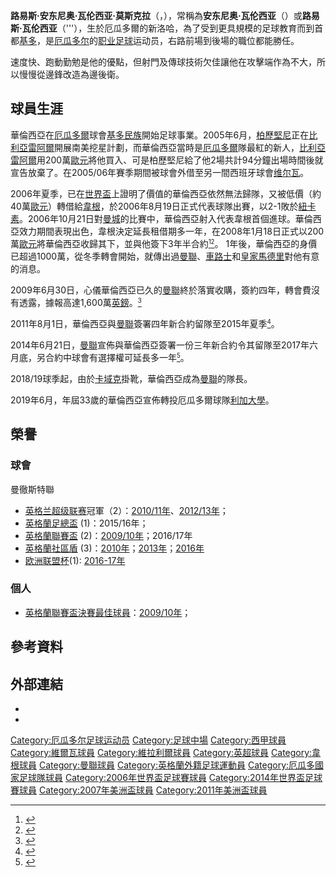 {{spanish name|瓦伦西亚|莫斯克拉}}
{{noteta
|G1=Football|G2=uefa|G3=EPL|G4=MUFC
|T=zh-hans:安东尼奥·瓦伦西亚;zh-hk:安東尼奧·華倫西亞;zh-tw:安東尼奧·瓦倫西亞;
|1=zh-hans:路易斯;zh-hk:路爾斯;zh-tw:路易斯;
}}
{{Infobox football biography
|           name = 安东尼奥·瓦伦西亚<br />''Antonio Valencia''
|          image = Manchester United v Manchester City, October 2016 (19).JPG
|     image_size = 250
|       fullname = Luis Antonio Valencia Mosquera<ref>{{cite web |title=Squads for 2016/17 Premier League confirmed |url=https://www.premierleague.com/news/84136 |work=PremierLeague.com |publisher=Premier League |date=1 September 2016 |accessdate=13 February 2017 |archive-date=2018-06-12 |archive-url=https://web.archive.org/web/20180612142632/https://www.premierleague.com/news/84136 |dead-url=no }}</ref>
|     birth_date = {{birth date and age|1985|8|4|df=y}}<ref name="Profile">{{cite web |title=Antonio Valencia |url=http://www.wiganlatics.premiumtv.co.uk/page/ProfilesDetail/0,,10429~34079,00.html |work=wiganlatics.co.uk |publisher=Wigan Athletic FC |accessdate=16 July 2008 |deadurl=yes |archiveurl=https://web.archive.org/web/20080517090601/http://www.wiganlatics.premiumtv.co.uk/page/ProfilesDetail/0,,10429~34079,00.html |archivedate=2008年5月17日 }}</ref>
|    birth_place = 厄瓜多爾[[新洛哈|新洛哈]]
|         height = {{convert|5|ft|11|in|m|2|abbr=on}}<ref>{{cite book |editor1-last=Rollin |editor1-first=Glenda |editor2-last=Rollin |editor2-first=Jack |title=Sky Sports Football Yearbook 2009–2010 |publisher=Headline |year=2009 |isbn=978-0-7553-1948-0 |page=556 }}</ref><ref>{{cite book |last=Hugman |first=Barry J. |title=The PFA Footballers' Who's Who 2009–10 |year=2009 |publisher=Mainstream Publishing |location=Edinburgh |isbn=978-1-84596-474-0 |page=418 }}</ref>
| currentclub     = 
| clubnumber      = 
| position = [[右翼|右翼]]、[[右閘|右閘]]
|    youthyears1 = 1999–2001 |youthclubs1 = Caribe Junior
|    youthyears2 = 2001–2003 |youthclubs2 = [[民族体育俱乐部_(厄瓜多尔)|基多民族]]
|         years1 = 2003–2005 |clubs1 = [[民族体育俱乐部_(厄瓜多尔)|基多民族]]      |caps1 = 84  |goals1 = 12
|         years2 = 2005–2008 |clubs2 = [[比利亞雷阿爾足球俱樂部|比利亞雷阿爾]]                    |caps2 = 2   |goals2 = 0
|         years3 = 2005–2006 |clubs3 = → [[皇家韋爾瓦娛樂俱樂部|韋爾瓦]]（外借）    |caps3 = 12  |goals3 = 0
|         years4 = 2006–2008 |clubs4 = → [[威根竞技足球俱乐部|威根]]（外借） |caps4 = 37  |goals4 = 1
|         years5 = 2008–2009 |clubs5 = [[威根竞技足球俱乐部|威根]]          |caps5 = 47  |goals5 = 6
|         years6 = 2009–2019 |clubs6 = [[曼徹斯特聯足球俱樂部|曼聯]]    |caps6 = 241 |goals6 = 17
| years7          = 2019–2020
| clubs7          = [[基多利加大學體育會|利加大學]]
| caps7           = 10
| goals7          = 1
| years8          = 2020–2021
| clubs8          = [[克雷塔羅足球會|克雷塔羅]]
| caps8           = 15
| goals8          = 1
| nationalyears1  = 2004–2020
| nationalteam1   = [[厄瓜多爾國家足球隊|厄瓜多爾]]
| nationalcaps1   = 99<ref>{{cite web |url=http://www.rsssf.com/miscellaneous/ecua-valencia1-intl.html |title=Luis Antonio Valencia - International Appearances |author=Roberto Mamrud |publisher=RSSSF |date=28 August 2019 |access-date=2020-11-12 |archive-date=2020-08-07 |archive-url=https://web.archive.org/web/20200807104723/http://www.rsssf.com/miscellaneous/ecua-valencia1-intl.html |dead-url=no }}</ref>
| nationalgoals1 = 11
| pcupdate = 2021年5月12日
| ntupdate = 2018年12月31日
}}

'''路易斯·安东尼奥·瓦伦西亚·莫斯克拉'''（{{lang-es|'''Luis Antonio Valencia Mosquera'''}}，{{bd|1985年|8月4日|catidx=Valencia, Antonio}}），常稱為'''安东尼奥·瓦伦西亚'''（{{lang-es|'''Antonio Valencia'''}}）或'''路易斯·瓦伦西亚'''（{{lang-es|'''Luis Valencia}}'''），生於厄瓜多爾的新洛哈，為了受到更具規模的足球教育而到首都[[基多|基多]]，是[[厄瓜多尔|厄瓜多尔]]的[[职业|职业]][[足球|足球]]运动员，右路前場到後場的職位都能勝任。

速度快、跑動勤勉是他的優點，但射門及傳球技術欠佳讓他在攻擊端作為不大，所以慢慢從邊鋒改造為邊後衛。

== 球員生涯 ==
華倫西亞在[[厄瓜多爾|厄瓜多爾]]球會[[民族体育俱乐部_(厄瓜多尔)|基多民族]]開始足球事業。2005年6月，[[曼努埃尔·佩莱格里尼|柏歷堅尼]]正在[[比利亞雷阿爾足球俱樂部|比利亞雷阿爾]]開展南美挖星計劃，而華倫西亞當時是[[厄瓜多爾|厄瓜多爾]]隊最紅的新人，[[比利亞雷阿爾足球俱樂部|比利亞雷阿爾]]用200萬[[歐元|歐元]]將他買入、可是柏歷堅尼給了他2場共計94分鐘出場時間後就宣告放棄了。在2005/06年賽季期間被球會外借至另一間西班牙球會[[韦尔瓦足球俱乐部|维尔瓦]]。

2006年夏季，已在[[世界盃|世界盃]]上證明了價值的華倫西亞依然無法歸隊，又被低價（約40萬[[歐元|歐元]]）轉借給[[韋根|韋根]]，於2006年8月19日正式代表球隊出賽，以2-1敗於[[紐卡素足球會|紐卡素]]。2006年10月21日對[[曼城|曼城]]的比賽中，華倫西亞射入代表韋根首個進球。華倫西亞效力期間表現出色，韋根決定延長租借期多一年，在2008年1月18日正式以200萬[[歐元|歐元]]將華倫西亞收歸其下，並與他簽下3年半合約<small><ref>{{cite news | language = en | title = Wigan finalise swoop for Valencia | url = http://news.bbc.co.uk/sport1/hi/football/teams/w/wigan_athletic/7195636.stm | publisher = ''[[BBC|BBC體育]]'' | date = 2008-01-18 | accessdate = 2008-01-18 | archive-date = 2008-01-21 | archive-url = https://web.archive.org/web/20080121111430/http://news.bbc.co.uk/sport1/hi/football/teams/w/wigan_athletic/7195636.stm | dead-url = no }}</ref><ref>{{cite news | language = en | title = Wigan complete permanent capture of Valencia | url = http://soccernet.espn.go.com/news/story?id=499396&cc=5901 | publisher = ESPNsoccernet | date = 2008-01-18 | accessdate = 2008-01-18 | archive-date = 2008-02-04 | archive-url = https://web.archive.org/web/20080204054000/http://soccernet.espn.go.com/news/story?id=499396&cc=5901 | dead-url = yes }}</ref></small>。
1年後，華倫西亞的身價已超過1000萬，從冬季轉會開始，就傳出過[[曼聯|曼聯]]、[[車路士|車路士]]和[[皇家馬德里|皇家馬德里]]對他有意的消息。

2009年6月30日，心儀華倫西亞已久的[[曼聯|曼聯]]終於落實收購，簽約四年，轉會費沒有透露，據報高達1,600萬[[英鎊|英鎊]]。<small><ref>{{cite news |language=en |title=Valencia joins Man Utd from Wigan |url=http://news.bbc.co.uk/sport2/hi/football/teams/m/man_utd/8127596.stm |publisher=''[[BBC|BBC體育]]'' |date=2009-06-30 |accessdate=2009-07-01 |archive-date=2009-07-01 |archive-url=https://web.archive.org/web/20090701011625/http://news.bbc.co.uk/sport2/hi/football/teams/m/man_utd/8127596.stm |dead-url=no }}</ref></small>

2011年8月1日，華倫西亞與[[曼聯|曼聯]]簽署四年新合約留隊至2015年夏季<small><ref>{{cite news |language=en |title=Antonio Valencia signs new Manchester United contract |url=http://www.bbc.co.uk/sport/0/football/14363958 |publisher=''[[BBC_Sport|BBC Sport]]'' |date=2011-08-01 |accessdate=2013-04-25 |archive-date=2014-01-06 |archive-url=https://web.archive.org/web/20140106035136/http://www.bbc.co.uk/sport/0/football/14363958 |dead-url=no }}</ref></small>。

2014年6月21日，[[曼聯|曼聯]]宣佈與華倫西亞簽署一份三年新合約令其留隊至2017年六月底，另合約中球會有選擇權可延長多一年<small><ref>{{cite news |language=en |title=Man Utd: Antonio Valencia signs new three-year contract |url=http://www.bbc.com/sport/0/football/27954970 |publisher=''[[BBC_Sport|BBC Sport]]'' |date=2014-06-21 |accessdate=2014-06-23 |archive-date=2014-06-22 |archive-url=https://web.archive.org/web/20140622212223/http://www.bbc.com/sport/0/football/27954970 |dead-url=no }}</ref></small>。

2018/19球季起，由於[[卡域克|卡域克]]掛靴，華倫西亞成為[[曼聯|曼聯]]的隊長。

2019年6月，年屆33歲的華倫西亞宣佈轉投厄瓜多爾球隊[[利加大學|利加大學]]。

== 榮譽 ==
=== 球會 ===
;曼徹斯特聯
* [[英格兰足球超级联赛|英格兰超级联赛]]冠軍（2）：[[2010年至2011年英格蘭超級聯賽|2010/11年]]、[[2012年至2013年英格蘭超級聯賽|2012/13年]]；
* [[英格蘭足總盃|英格蘭足總盃]] (1)：2015/16年；
* [[英格蘭聯賽盃|英格蘭聯賽盃]] (2)：[[2010年英格蘭聯賽盃決賽|2009/10年]]；2016/17年
* [[英格蘭社區盾|英格蘭社區盾]] (3)：[[2010年英格蘭社區盾|2010年]]；[[2013年英格蘭社區盾|2013年]]；[[2016年英格蘭社區盾|2016年]]
* [[欧足联欧洲联赛|欧洲联盟杯]](1): [[2016–17年歐霸盃|2016-17年]]

=== 個人 ===
*[[英格蘭聯賽盃#決賽最佳球員|英格蘭聯賽盃決賽最佳球員]]：[[2010年英格蘭聯賽盃決賽|2009/10年]]；

== 參考資料 ==
{{reflist}}

== 外部連結 ==
*{{soccerbase|id=40454|name=安东尼奥·瓦伦西亚}}
*{{FIFA player|202544|安东尼奥·瓦伦西亚}}

{{2009/10年英超PFA年度最佳陣容}}
{{畢士比爵士年度最佳球員獎得主}}
{{2006年世界杯足球赛厄瓜多尔参赛名单}}
{{2014年世界盃足球賽厄瓜多爾參賽名單}}
{{2016年美洲盃足球賽厄瓜多參賽名單}}

{{DEFAULTSORT:Valencia, Antonio}}
[[Category:厄瓜多尔足球运动员|Category:厄瓜多尔足球运动员]]
[[Category:足球中場|Category:足球中場]]
[[Category:西甲球員|Category:西甲球員]]
[[Category:維爾瓦球員|Category:維爾瓦球員]]
[[Category:維拉利爾球員|Category:維拉利爾球員]]
[[Category:英超球員|Category:英超球員]]
[[Category:韋根球員|Category:韋根球員]]
[[Category:曼聯球員|Category:曼聯球員]]
[[Category:英格蘭外籍足球運動員|Category:英格蘭外籍足球運動員]]
[[Category:厄瓜多國家足球隊球員|Category:厄瓜多國家足球隊球員]]
[[Category:2006年世界盃足球賽球員|Category:2006年世界盃足球賽球員]]
[[Category:2014年世界盃足球賽球員|Category:2014年世界盃足球賽球員]]
[[Category:2007年美洲盃球員|Category:2007年美洲盃球員]]
[[Category:2011年美洲盃球員|Category:2011年美洲盃球員]]